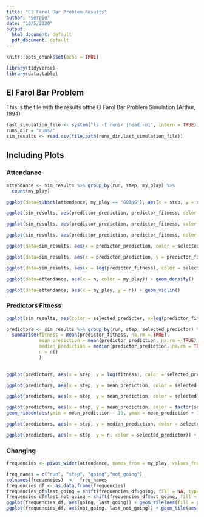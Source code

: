 ```yaml
---
title: "El Farol Bar Problem Results"
author: "Sergio"
date: "10/5/2020"
output:
  html_document: default
  pdf_document: default
---
```


```r
knitr::opts_chunk$set(echo = TRUE)

library(tidyverse)
library(data.table)
```

## El Farol Bar Problem

This is the file with the results ofthe El Farol Bar Problem Simulation (Arthur, 1994)

```r
last_simulation_file <- system("ls -t runs/ |head -n1", intern = TRUE)
runs_dir = "runs/"
sim_results <- read.csv(file.path(runs_dir,last_simulation_file))
```

## Including Plots

### Attendance

```r

attendance <- sim_results %>% group_by(run, step, my_play) %>%
  count(my_play)

ggplot(data=subset(attendance, my_play == "GOING"), aes(x = step, y = n)) + geom_line()

ggplot(sim_results, aes(predictor_prediction, predictor_fitness, color = my_play)) + geom_point()

ggplot(sim_results, aes(predictor_prediction, predictor_fitness, color = selected_predictor)) + geom_point()

ggplot(sim_results, aes(predictor_prediction, predictor_fitness, color = selected_predictor)) + geom_point() + facet_grid(cols = vars(my_play))

ggplot(data=sim_results, aes(x = predictor_prediction, color = selected_predictor)) + geom_density()

ggplot(data=sim_results, aes(x = predictor_prediction, y = predictor_fitness, color = my_play)) + geom_point()

ggplot(data=sim_results, aes(x = log(predictor_fitness), color = selected_predictor)) + geom_density()

ggplot(data=attendance, aes(x = n, color = my_play)) + geom_density()

ggplot(data=attendance, aes(x = my_play, y = n)) + geom_violin()

```

### Predictors Fitness

```r

ggplot(sim_results, aes(color = selected_predictor, x=log(predictor_fitness))) + geom_density()

predictors <- sim_results %>% group_by(run, step, selected_predictor) %>%
  summarise(fitness = mean(predictor_fitness, na.rm = TRUE),
            mean_prediction = mean(predictor_prediction, na.rm = TRUE),
            median_prediction = median(predictor_prediction, na.rm = TRUE),
            n = n()
            )
  

ggplot(predictors, aes(x = step, y = log(fitness), color = selected_predictor)) + geom_line()

ggplot(predictors, aes(x = step, y = mean_prediction, color = selected_predictor)) + geom_line() 

ggplot(predictors, aes(x = step, y = mean_prediction, color = selected_predictor)) + geom_line()  + facet_grid(rows = vars(selected_predictor))

ggplot(predictors, aes(x = step, y = mean_prediction, color = factor(selected_predictor))) + facet_grid(rows = vars(selected_predictor)) + 
geom_ribbon(aes(ymin = mean_prediction - 10, ymax = mean_prediction + 10, group = selected_predictor), fill = "grey70")  + geom_line()

ggplot(predictors, aes(x = step, y = median_prediction, color = selected_predictor)) + geom_line()

ggplot(predictors, aes(x = step, y = n, color = selected_predictor)) + geom_line()

```

### Changing

```r
frequencies <- pivot_wider(attendance, names_from = my_play, values_from = n)

freq_names = c("run", "step", "going","not_going")
colnames(frequencies)  <-  freq_names
frequencies_df <- as.data.frame(frequencies)
frequencies_df$last_going = shift(frequencies_df$going, fill = NA, type = "lag")
frequencies_df$last_not_going = shift(frequencies_df$not_going, fill = NA, type = "lag")
ggplot(frequencies_df, aes(going, last_going)) + geom_tile(aes(fill = going))
ggplot(frequencies_df, aes(not_going, last_not_going)) + geom_tile(aes(fill = not_going))
```




